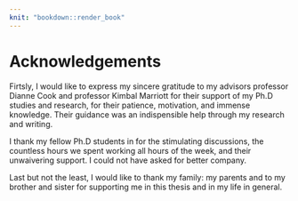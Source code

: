 ```yaml
---
knit: "bookdown::render_book"
---
```


# Acknowledgements {-}

Firtsly, I would like to express my sincere gratitude to my advisors professor Dianne Cook and professor Kimbal Marriott for their support of my Ph.D studies and research, for their patience, motivation, and immense knowledge. Their guidance was an indispensible help through my research and writing.

I thank my fellow Ph.D students in for the stimulating discussions, the countless hours we spent working all hours of the week, and their unwaivering support. I could not have asked for better company.

Last but not the least, I would like to thank my family: my parents and to my brother and sister for supporting me in this thesis and in my life in general.
